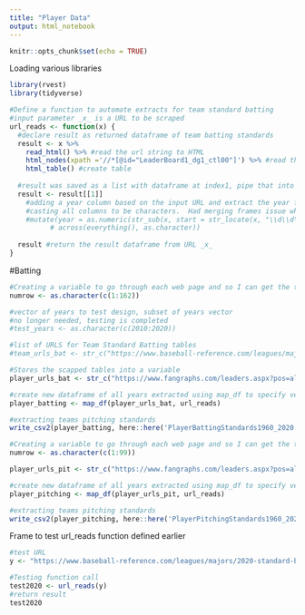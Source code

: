 ```yaml
---
title: "Player Data"
output: html_notebook
---
```

```r
knitr::opts_chunk$set(echo = TRUE)
```


Loading various libraries
```r
library(rvest)
library(tidyverse)
```


```r
#Define a function to automate extracts for team standard batting
#input parameter _x_ is a URL to be scraped
url_reads <- function(x) {
  #declare result as returned dataframe of team batting standards 
  result <- x %>% 
    read_html() %>% #read the url string to HTML
    html_nodes(xpath ='//*[@id="LeaderBoard1_dg1_ctl00"]') %>% #read the elements with reference table
    html_table() #create table
  
  #result was saved as a list with dataframe at index1, pipe that into mutate
  result <- result[[1]]
    #adding a year column based on the input URL and extract the year from the URL with regex and sending char to numeric
    #casting all columns to be characters.  Had merging frames issue where column types did not agree - Aaron 10/22
    #mutate(year = as.numeric(str_sub(x, start = str_locate(x, "\\d\\d\\d\\d"), end = str_locate(x, "standard"))),
          # across(everything(), as.character)) 
  
  result #return the result dataframe from URL _x_
}
```


#Batting
```r
#Creating a variable to go through each web page and so I can get the table
numrow <- as.character(c(1:162))

#vector of years to test design, subset of years vector
#no longer needed, testing is completed
#test_years <- as.character(c(2010:2020))

#list of URLS for Team Standard Batting tables
#team_urls_bat <- str_c("https://www.baseball-reference.com/leagues/majors/",years,"-standard-batting.shtml")

#Stores the scapped tables into a variable
player_urls_bat <- str_c("https://www.fangraphs.com/leaders.aspx?pos=all&stats=bat&lg=all&qual=y&type=0&season=2020&month=0&season1=1960&ind=1&team=0&rost=0&age=0&filter=&players=0&startdate=&enddate=&page=",numrow,"_50")

#create new dataframe of all years extracted using map_df to specify vector or URLs and function (url_reads) to apply
player_batting <- map_df(player_urls_bat, url_reads)
```


```R
#extracting teams pitching standards
write_csv2(player_batting, here::here('PlayerBattingStandards1960_2020'))

```


```r
#Creating a variable to go through each web page and so I can get the table
numrow <- as.character(c(1:99))

player_urls_pit <- str_c("https://www.fangraphs.com/leaders.aspx?pos=all&stats=pit&lg=all&qual=y&type=8&season=2020&month=0&season1=1960&ind=1&team=0&rost=0&age=0&filter=&players=0&startdate=&enddate=&page=",numrow,"_50")

#create new dataframe of all years extracted using map_df to specify vector or URLs and function (url_reads) to apply
player_pitching <- map_df(player_urls_pit, url_reads)
```

```r
#extracting teams pitching standards
write_csv2(player_pitching, here::here('PlayerPitchingStandards1960_2020.csv'))
```

Frame to test url_reads function defined earlier
```r
#test URL
y <- "https://www.baseball-reference.com/leagues/majors/2020-standard-batting.shtml"

#Testing function call
test2020 <- url_reads(y)
#return result
test2020
```